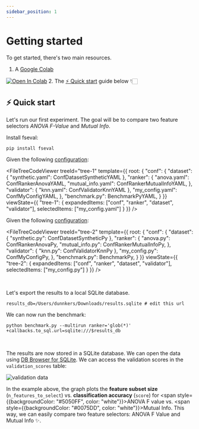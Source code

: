 ```yaml
---
sidebar_position: 1
---
```


# Getting started

<!-- Docusaurus -->


<!-- YAML files -->

<!-- Python files -->

<!-- asciinema -->

To get started, there's two main resources.

1. A [Google Colab](https://colab.research.google.com/drive/1Bsuxxuw0-mEsYRSnNbmvD_wNUAkOPiQa?usp=sharing)
  
  [![Open In Colab](https://colab.research.google.com/assets/colab-badge.svg)](https://colab.research.google.com/drive/1Bsuxxuw0-mEsYRSnNbmvD_wNUAkOPiQa?usp=sharing)
2. The [⚡️ Quick start](#%EF%B8%8F-quick-start) guide below 👇🏻


## ⚡️ Quick start

Let's run our first experiment. The goal will be to compare two feature selectors _ANOVA F-Value_ and _Mutual Info_.

Install fseval:

```
pip install fseval
```


<Tabs groupId="config-representation">
<TabItem value="yaml" label="YAML" default>

Given the following [configuration](https://github.com/dunnkers/fseval/tree/master/examples/quick-start-yaml):

<FileTreeCodeViewer treeId="tree-1" template={{
  root: {
    "conf": {
      "dataset": {
        "synthetic.yaml": ConfDatasetSyntheticYAML
      },
      "ranker": {
        "anova.yaml": ConfRankerAnovaYAML,
        "mutual_info.yaml": ConfRankerMutualInfoYAML,
      },
      "validator": {
        "knn.yaml": ConfValidatorKnnYAML
      },
      "my_config.yaml": ConfMyConfigYAML,
    },
    "benchmark.py": BenchmarkPyYAML,
  }
}} viewState={{
  "tree-1": {
      expandedItems: ["conf", "ranker", "dataset", "validator"],
      selectedItems: ["my_config.yaml"]
  }
}} />

</TabItem>
<TabItem value="structured" label="Structured Config">

Given the following [configuration](https://github.com/dunnkers/fseval/tree/master/examples/quick-start-structured-configs):

<FileTreeCodeViewer treeId="tree-2" template={{
  root: {
    "conf": {
      "dataset": {
        "synthetic.py": ConfDatasetSyntheticPy
      },
      "ranker": {
        "anova.py": ConfRankerAnovaPy,
        "mutual_info.py": ConfRankerMutualInfoPy,
      },
      "validator": {
        "knn.py": ConfValidatorKnnPy
      },
      "my_config.py": ConfMyConfigPy,
    },
    "benchmark.py": BenchmarkPy,
  }
}} viewState={{
  "tree-2": {
      expandedItems: ["conf", "ranker", "dataset", "validator"],
      selectedItems: ["my_config.py"]
  }
}} />

</TabItem>
</Tabs>



<br/>

Let's export the results to a local SQLite database.
```shell
results_db=/Users/dunnkers/Downloads/results.sqlite # edit this url
```

We can now run the benchmark:
```shell
python benchmark.py --multirun ranker='glob(*)' +callbacks.to_sql.url=sqlite:///$results_db
```

<AsciinemaPlayer src="/fseval/cast/examples_quick_start.cast" rows={30} idleTimeLimit={3} preload={true} />
<br/>

The results are now stored in a SQLite database. We can open the data using [DB Browser for SQLite](https://sqlitebrowser.org/). We can access the validation scores in the `validation_scores` table:

![validation data](/img/quick-start/validation_data.png)

In the example above, 
the graph plots the **feature subset size** (`n_features_to_select`) vs. **classification accuracy** (`score`)
for <span style={{backgroundColor: "#5050FF", color: "white"}}>ANOVA F value</span> vs. <span style={{backgroundColor: "#0075DD", color: "white"}}>Mutual Info</span>.
This way, we can easily compare two feature selectors: ANOVA F Value and Mutual Info ✨.
